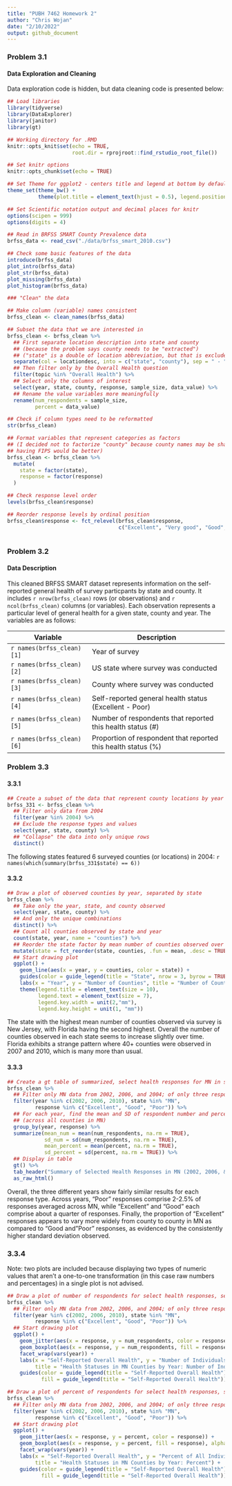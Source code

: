 ```yaml
---
title: "PUBH 7462 Homework 2"
author: "Chris Wojan"
date: "2/10/2022"
output: github_document
---
```


### Problem 3.1
#### Data Exploration and Cleaning

Data exploration code is hidden, but data cleaning code is presented below:

```r

## Load libraries
library(tidyverse)
library(DataExplorer)
library(janitor)
library(gt)

## Working directory for .RMD
knitr::opts_knit$set(echo = TRUE,
                     root.dir = rprojroot::find_rstudio_root_file())

## Set knitr options
knitr::opts_chunk$set(echo = TRUE)

## Set Theme for ggplot2 - centers title and legend at bottom by default
theme_set(theme_bw() + 
          theme(plot.title = element_text(hjust = 0.5), legend.position = "bottom"))

## Set Scientific notation output and decimal places for knitr
options(scipen = 999)
options(digits = 4)
```

```r

## Read in BRFSS SMART County Prevalence data
brfss_data <- read_csv("./data/brfss_smart_2010.csv")

## Check some basic features of the data
introduce(brfss_data)
plot_intro(brfss_data)
plot_str(brfss_data)
plot_missing(brfss_data)
plot_histogram(brfss_data)

```

```r

### "Clean" the data

## Make column (variable) names consistent
brfss_clean <- clean_names(brfss_data) 

## Subset the data that we are interested in
brfss_clean <- brfss_clean %>%
  ## First separate location description into state and county
  ## (because the problem says county needs to be "extracted")
  ## ("state" is a double of location abbreviation, but that is excluded later)
  separate(col = locationdesc, into = c("state", "county"), sep = " - ") %>% 
  ## Then filter only by the Overall Health question
  filter(topic %in% "Overall Health") %>%
  ## Select only the columns of interest
  select(year, state, county, response, sample_size, data_value) %>%
  ## Rename the value variables more meaningfully
  rename(num_respondents = sample_size,
         percent = data_value)

## Check if column types need to be reformatted
str(brfss_clean)

## Format variables that represent categories as factors
## (I decided not to factorize "county" because county names may be shared across states,
## having FIPS would be better)
brfss_clean <- brfss_clean %>%
  mutate(
    state = factor(state),
    response = factor(response)
  )

## Check response level order
levels(brfss_clean$response)

## Reorder response levels by ordinal position
brfss_clean$response <- fct_relevel(brfss_clean$response, 
                                    c("Excellent", "Very good", "Good", "Fair", "Poor"))
  
```

### Problem 3.2
#### Data Description

This cleaned BRFSS SMART dataset represents information on the self-reported general health of survey particpants by state and county. It includes `r nrow(brfss_clean)` rows (or observations) and `r ncol(brfss_clean)` columns (or variables). Each observation represents a particular level of general health for a given state, county and year. The variables are as follows:

Variable                  | Description  
------------------------- | ------------------------------------------  
`r names(brfss_clean)[1]` | Year of survey
`r names(brfss_clean)[2]` | US state where survey was conducted
`r names(brfss_clean)[3]` | County where survey was conducted
`r names(brfss_clean)[4]` | Self-reported general health status (Excellent - Poor)
`r names(brfss_clean)[5]` | Number of respondents that reported this health status (#)
`r names(brfss_clean)[6]` | Proportion of respondent that reported this health status (%)

### Problem 3.3
#### 3.3.1

```r

## Create a subset of the data that represent county locations by year and state
brfss_331 <- brfss_clean %>%
  ## Filter only data from 2004
  filter(year %in% 2004) %>%
  ## Exclude the response types and values
  select(year, state, county) %>%
  ## "Collapse" the data into only unique rows
  distinct()

```

The following states featured 6 surveyed counties (or locations) in 2004: `r names(which(summary(brfss_331$state) == 6))`

#### 3.3.2

```r

## Draw a plot of observed counties by year, separated by state
brfss_clean %>%
  ## Take only the year, state, and county observed
  select(year, state, county) %>% 
  ## And only the unique combinations
  distinct() %>%
  ## Count all counties observed by state and year
  count(state, year, name = "counties") %>%
  ## Reorder the state factor by mean number of counties observed over time
  mutate(state = fct_reorder(state, counties, .fun = mean, .desc = TRUE)) %>%
  ## Start drawing plot
  ggplot() +
    geom_line(aes(x = year, y = counties, color = state)) +
    guides(color = guide_legend(title = "State", nrow = 3, byrow = TRUE)) +
    labs(x = "Year", y = "Number of Counties", title = "Number of Counties Observed by Year") +
    theme(legend.title = element_text(size = 10),
          legend.text = element_text(size = 7),
          legend.key.width = unit(2,"mm"),
          legend.key.height = unit(1, "mm"))

```

The state with the highest mean number of counties observed via survey is New Jersey, with Florida having the second highest. Overall the number of counties observed in each state seems to increase slightly over time. Florida exhibits a strange pattern where 40+ counties were observed in 2007 and 2010, which is many more than usual.

#### 3.3.3

```r

## Create a gt table of summarized, select health responses for MN in select years
brfss_clean %>%
  ## Filter only MN data from 2002, 2006, and 2004; of only three response types
  filter(year %in% c(2002, 2006, 2010), state %in% "MN", 
         response %in% c("Excellent", "Good", "Poor")) %>%
  ## For each year, find the mean and SD of respondent number and percent for each response type
  ## (across all counties in MN)
  group_by(year, response) %>%
  summarize(mean_num = mean(num_respondents, na.rm = TRUE),
            sd_num = sd(num_respondents, na.rm = TRUE),
            mean_percent = mean(percent, na.rm = TRUE),
            sd_percent = sd(percent, na.rm = TRUE)) %>%
  ## Display in table
  gt() %>%
  tab_header("Summary of Selected Health Responses in MN (2002, 2006, & 2010)") %>%
  as_raw_html()

```
Overall, the three different years show fairly similar results for each response type. Across years, "Poor" responses comprise 2-2.5% of responses averaged across MN, while "Excellent" and "Good" each comprise about a quarter of responses. Finally, the proportion of "Excellent" responses appears to vary more widely from county to county in MN as compared to "Good and "Poor" responses, as evidenced by the consistently higher standard deviation observed.

### 3.3.4

Note: two plots are included because displaying two types of numeric values that aren't a one-to-one transformation (in this case raw numbers and percentages) in a single plot is not advised.

```r

## Draw a plot of number of respondents for select health responses, select years, in MN
brfss_clean %>%
  ## Filter only MN data from 2002, 2006, and 2004; of only three response types
  filter(year %in% c(2002, 2006, 2010), state %in% "MN", 
         response %in% c("Excellent", "Good", "Poor")) %>%
  ## Start drawing plot
  ggplot() +
    geom_jitter(aes(x = response, y = num_respondents, color = response)) +
    geom_boxplot(aes(x = response, y = num_respondents, fill = response), alpha = 0.4) +
    facet_wrap(vars(year)) +
    labs(x = "Self-Reported Overall Health", y = "Number of Individuals", 
         title = "Health Statuses in MN Counties by Year: Number of Individuals") +
    guides(color = guide_legend(title = "Self-Reported Overall Health"),
           fill = guide_legend(title = "Self-Reported Overall Health"))

## Draw a plot of percent of respondents for select health responses, select years, in MN
brfss_clean %>%
  ## Filter only MN data from 2002, 2006, and 2004; of only three response types
  filter(year %in% c(2002, 2006, 2010), state %in% "MN", 
         response %in% c("Excellent", "Good", "Poor")) %>%
  ## Start drawing plot
  ggplot() +
    geom_jitter(aes(x = response, y = percent, color = response)) +
    geom_boxplot(aes(x = response, y = percent, fill = response), alpha = 0.4) +
    facet_wrap(vars(year)) +
    labs(x = "Self-Reported Overall Health", y = "Percent of All Individuals (%)", 
         title = "Health Statuses in MN Counties by Year: Percent") +
    guides(color = guide_legend(title = "Self-Reported Overall Health"),
           fill = guide_legend(title = "Self-Reported Overall Health"))
  

```



